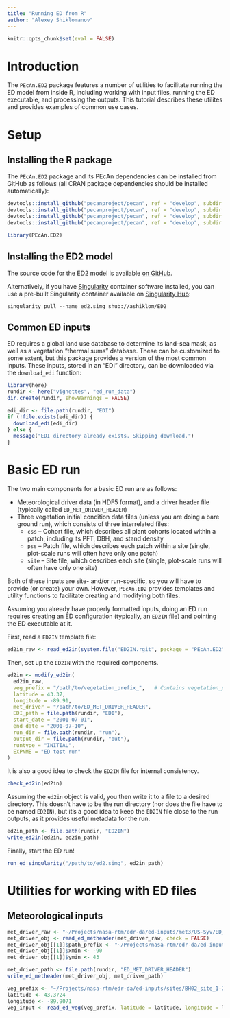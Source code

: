```yaml
---
title: "Running ED from R"
author: "Alexey Shiklomanov"
---
```


```r
knitr::opts_chunk$set(eval = FALSE)
```

# Introduction

The `PEcAn.ED2` package features a number of utilities to facilitate running the ED model from inside R, including
working with input files,
running the ED executable,
and processing the outputs.
This tutorial describes these utilites and provides examples of common use cases.

# Setup

## Installing the R package

The `PEcAn.ED2` package and its PEcAn dependencies can be installed from GitHub as follows (all CRAN package dependencies should be installed automatically):

```r
devtools::install_github("pecanproject/pecan", ref = "develop", subdir = "base/logger")
devtools::install_github("pecanproject/pecan", ref = "develop", subdir = "base/utils")
devtools::install_github("pecanproject/pecan", ref = "develop", subdir = "base/settings")
devtools::install_github("pecanproject/pecan", ref = "develop", subdir = "models/ed")

library(PEcAn.ED2)
```

## Installing the ED2 model

The source code for the ED2 model is available [on GitHub](https://github.com/edmodel/ed2).

Alternatively, if you have [Singularity](https://singularity.lbl.gov) container software installed, you can use a pre-built Singularity container available on [Singularity Hub](https://www.singularity-hub.org/collections/642):

```
singularity pull --name ed2.simg shub://ashiklom/ED2
```

## Common ED inputs

ED requires a global land use database to determine its land-sea mask, as well as a vegetation "thermal sums" database.
These can be customized to some extent, but this package provides a version of the most common inputs.
These inputs, stored in an "EDI" directory, can be downloaded via the `download_edi` function:

```r
library(here)
rundir <- here("vignettes", "ed_run_data")
dir.create(rundir, showWarnings = FALSE)

edi_dir <- file.path(rundir, "EDI")
if (!file.exists(edi_dir)) {
  download_edi(edi_dir)
} else {
  message("EDI directory already exists. Skipping download.")
}
```

# Basic ED run

The two main components for a basic ED run are as follows:

- Meteorological driver data (in HDF5 format), and a driver header file (typically called `ED_MET_DRIVER_HEADER`)
- Three vegetation initial condition data files (unless you are doing a bare ground run), which consists of three interrelated files:
  * `css` -- Cohort file, which describes all plant cohorts located within a patch, including its PFT, DBH, and stand density
  * `pss` -- Patch file, which describes each patch within a site (single, plot-scale runs will often have only one patch)
  * `site` -- Site file, which describes each site (single, plot-scale runs will often have only one site)

Both of these inputs are site- and/or run-specific, so you will have to provide (or create) your own.
However, `PEcAn.ED2` provides templates and utility functions to facilitate creating and modifying both files.

Assuming you already have properly formatted inputs, doing an ED run requires creating an ED configuration (typically, an `ED2IN` file) and pointing the ED executable at it.

First, read a `ED2IN` template file:

```r
ed2in_raw <- read_ed2in(system.file("ED2IN.rgit", package = "PEcAn.ED2"))
```

Then, set up the `ED2IN` with the required components.

```r
ed2in <- modify_ed2in(
  ed2in_raw,
  veg_prefix = "/path/to/vegetation_prefix_",   # Contains vegetation_prefix_lat*lon*.css
  latitude = 43.37,
  longitude = -89.91,
  met_driver = "/path/to/ED_MET_DRIVER_HEADER",
  EDI_path = file.path(rundir, "EDI"),
  start_date = "2001-07-01",
  end_date = "2001-07-10",
  run_dir = file.path(rundir, "run"),
  output_dir = file.path(rundir, "out"),
  runtype = "INITIAL",
  EXPNME = "ED test run"
)
```

It is also a good idea to check the `ED2IN` file for internal consistency.

```r
check_ed2in(ed2in)
```

Assuming the `ed2in` object is valid, you then write it to a file to a desired directory.
This doesn't have to be the run directory (nor does the file have to be named `ED2IN`), but it's a good idea to keep the `ED2IN` file close to the run outputs, as it provides useful metadata for the run.

```r
ed2in_path <- file.path(rundir, "ED2IN")
write_ed2in(ed2in, ed2in_path)
```

Finally, start the ED run!

```r
run_ed_singularity("/path/to/ed2.simg", ed2in_path)
```

# Utilities for working with ED files

## Meteorological inputs

```r
met_driver_raw <- "~/Projects/nasa-rtm/edr-da/ed-inputs/met3/US-Syv/ED_MET_DRIVER_HEADER.template"
met_driver_obj <- read_ed_metheader(met_driver_raw, check = FALSE)
met_driver_obj[[1]]$path_prefix <- "~/Projects/nasa-rtm/edr-da/ed-inputs/met3/US-Syv/US-Syv_"
met_driver_obj[[1]]$xmin <- -90
met_driver_obj[[1]]$ymin <- 43

met_driver_path <- file.path(rundir, "ED_MET_DRIVER_HEADER")
write_ed_metheader(met_driver_obj, met_driver_path)
```


```r
veg_prefix <- "~/Projects/nasa-rtm/edr-da/ed-inputs/sites/BH02_site_1-25665/FFT.2008"
latitude <- 43.3724
longitude <- -89.9071
veg_input <- read_ed_veg(veg_prefix, latitude = latitude, longitude = longitude)
```
